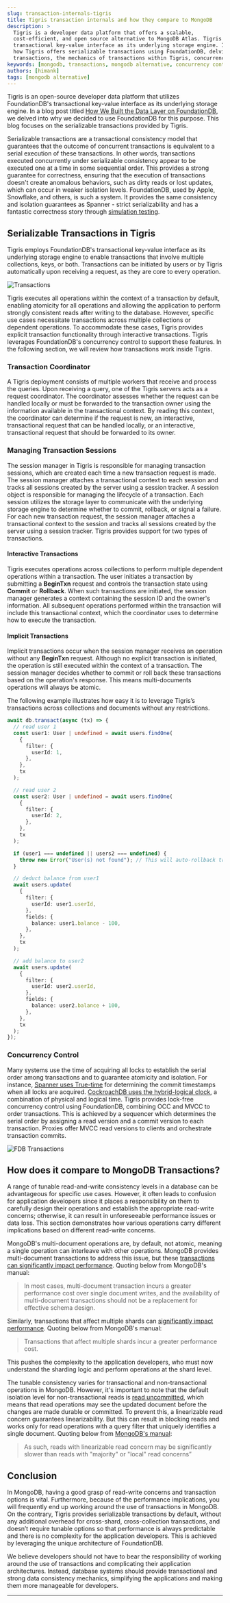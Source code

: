```yaml
---
slug: transaction-internals-tigris
title: Tigris transaction internals and how they compare to MongoDB
description: >
  Tigris is a developer data platform that offers a scalable,
  cost-efficient, and open source alternative to MongoDB Atlas. Tigris uses FoundationDB's
  transactional key-value interface as its underlying storage engine. In this blog post, we will explore
  how Tigris offers serializable transactions using FoundationDB, delving into the topics of serializable
  transactions, the mechanics of transactions within Tigris, concurrency control, and comparison with MongoDB.
keywords: [mongodb, transactions, mongodb alternative, concurrency control]
authors: [himank]
tags: [mongodb alternative]
---
```


Tigris is an open-source developer data platform that utilizes
FoundationDB's transactional key-value interface as its underlying
storage engine. In a blog post titled [How We Built the Data Layer
on FoundationDB](https://www.tigrisdata.com/blog/data-layer-foundationdb/),
we delved into why we decided to use FoundationDB for this purpose. This
blog focuses on the serializable transactions
provided by Tigris.

<!-- truncate -->

Serializable transactions are a transactional consistency model that
guarantees that the outcome of concurrent transactions is equivalent
to a serial execution of these transactions. In other words, transactions
executed concurrently under serializable consistency appear to be executed
one at a time in some sequential order. This provides a strong guarantee
for correctness, ensuring that the execution of transactions doesn't create
anomalous behaviors, such as dirty reads or lost updates, which can occur
in weaker isolation levels. FoundationDB, used by Apple, Snowflake, and others,
is such a system. It provides the same consistency and isolation guarantees as
Spanner - strict serializability and has a fantastic correctness story through
[simulation testing](https://apple.github.io/foundationdb/testing.html).

## Serializable Transactions in Tigris

Tigris employs FoundationDB's transactional key-value interface as its underlying
storage engine to enable transactions that involve multiple collections, keys, or both.
Transactions can be initiated by users or by Tigris automatically upon receiving a request,
as they are core to every operation.

![Transactions](./transactions.jpg)

Tigris executes all operations within the context of a transaction by default, enabling atomicity
for all operations and allowing the application to perform strongly consistent reads after writing
to the database. However, specific use cases necessitate transactions across multiple collections or
dependent operations. To accommodate these cases, Tigris provides explicit transaction functionality
through interactive transactions. Tigris leverages FoundationDB's concurrency control to support these
features.
In the following section, we will review how transactions work inside Tigris.

### Transaction Coordinator

A Tigris deployment consists of multiple workers that receive and process the queries. Upon receiving a
query, one of the Tigris servers acts as a request coordinator. The coordinator assesses whether the request
can be handled locally or must be forwarded to the transaction owner using the information available in the
transactional context. By reading this context, the coordinator can determine if the request is new, an interactive,
transactional request that can be handled locally, or an interactive, transactional request that should be forwarded
to its owner.

### Managing Transaction Sessions

The session manager in Tigris is responsible for managing transaction sessions, which are created each time a new
transaction request is made. The session manager attaches a transactional context to each session and tracks all
sessions created by the server using a session tracker. A session object is responsible for managing the lifecycle
of a transaction. Each session utilizes the storage layer to communicate with the underlying storage engine to
determine whether to commit, rollback, or signal a failure. For each new transaction request, the session manager
attaches a transactional context to the session and tracks all sessions created by the server using a session tracker.
Tigris provides support for two types of transactions.

#### Interactive Transactions

Tigris executes operations across collections to perform multiple dependent operations within a transaction. The user
initiates a transaction by submitting a **BeginTxn** request and controls the transaction state using **Commit** or **Rollback**.
When such transactions are initiated, the session manager generates a context containing the session ID and the owner's
information. All subsequent operations performed within the transaction will include this transactional context, which the
coordinator uses to determine how to execute the transaction.

#### Implicit Transactions

Implicit transactions occur when the session manager receives an operation without any **BeginTxn** request. Although no explicit
transaction is initiated, the operation is still executed within the context of a transaction. The session manager decides
whether to commit or roll back these transactions based on the operation's response. This means multi-documents operations
will always be atomic.

The following example illustrates how easy it is to leverage Tigris’s transactions across collections and documents without any
restrictions.

```ts title=interactive transactions
await db.transact(async (tx) => {
  // read user 1
  const user1: User | undefined = await users.findOne(
    {
      filter: {
        userId: 1,
      },
    },
    tx
  );

  // read user 2
  const user2: User | undefined = await users.findOne(
    {
      filter: {
        userId: 2,
      },
    },
    tx
  );

  if (user1 === undefined || users2 === undefined) {
    throw new Error("User(s) not found"); // This will auto-rollback transaction
  }

  // deduct balance from user1
  await users.update(
    {
      filter: {
        userId: user1.userId,
      },
      fields: {
        balance: user1.balance - 100,
      },
    },
    tx
  );

  // add balance to user2
  await users.update(
    {
      filter: {
        userId: user2.userId,
      },
      fields: {
        balance: user2.balance + 100,
      },
    },
    tx
  );
});
```

### Concurrency Control

Many systems use the time of acquiring all locks to establish the serial order among transactions and to guarantee atomicity
and isolation. For instance, [Spanner uses True-time](https://www.usenix.org/system/files/conference/osdi12/osdi12-final-16.pdf)
for determining the commit timestamps when all locks are acquired. [CockroachDB
uses the hybrid-logical clock](https://dl.acm.org/doi/pdf/10.1145/3318464.3386134), a combination of physical and logical time. Tigris provides lock-free concurrency
control using FoundationDB, combining OCC and MVCC to order transactions. This is achieved by a sequencer which determines
the serial order by assigning a read version and a commit version to each transaction. Proxies offer MVCC read versions to
clients and orchestrate transaction commits.

![FDB Transactions](./fdb-transactions.jpg)

## How does it compare to MongoDB Transactions?

A range of tunable read-and-write consistency levels in a database can be advantageous for specific use cases. However,
it often leads to confusion for application developers since it places a responsibility on them to carefully design their
operations and establish the appropriate read-write concerns; otherwise, it can result in unforeseeable performance issues
or data loss. This section demonstrates how various operations carry different implications based on different read-write
concerns.

MongoDB's multi-document operations are, by default, not atomic, meaning a single operation can interleave with other
operations. MongoDB provides multi-document transactions to address this issue, but these [transactions can significantly
impact performance](https://www.mongodb.com/docs/v6.0/core/write-operations-atomicity/#multi-document-transactions).
Quoting below from MongoDB's manual:

> In most cases, multi-document transaction incurs a greater performance cost over single document writes, and the availability
> of multi-document transactions should not be a replacement for effective schema design.

Similarly, transactions that affect multiple shards can
[significantly impact performance](https://www.mongodb.com/docs/manual/core/transactions-sharded-clusters/#performance). Quoting below from MongoDB's manual:

> Transactions that affect multiple shards incur a greater performance cost.

This pushes the complexity to the application developers, who must now understand the sharding logic and perform
operations at the shard level.

The tunable consistency varies for transactional and non-transactional operations in MongoDB. However, it's important
to note that the default isolation level for non-transactional reads is
[read uncommitted](https://www.mongodb.com/docs/v6.0/core/read-isolation-consistency-recency/#read-uncommitted),
which means that read operations may see the updated document before the changes are made durable or committed. To prevent
this, a linearizable read concern guarantees linearizability. But this can result in blocking reads and works only for read
operations with a query filter that uniquely identifies a single document. Quoting below from [MongoDB's manual](https://www.mongodb.com/docs/manual/reference/read-concern-linearizable/#performance-comparisons):

> As such, reads with linearizable read concern may be significantly slower than reads with "majority" or "local" read concerns”

## Conclusion

In MongoDB, having a good grasp of read-write concerns and transaction options is vital. Furthermore, because of
the performance implications, you will frequently end up working around the use of transactions in MongoDB.
On the contrary, Tigris provides serializable transactions by default, without any additional overhead for
cross-shard, cross-collection transactions, and doesn’t require tunable options so that performance
is always predictable and there is no complexity for the application developers. This is achieved by leveraging
the unique architecture of FoundationDB.

We believe developers should not have to bear the responsibility of working around the use of transactions and
complicating their application architectures. Instead, database systems should provide transactional and strong
data consistency mechanics, simplifying the applications and making them more manageable for developers.

---


<OpenSourceCTA />
